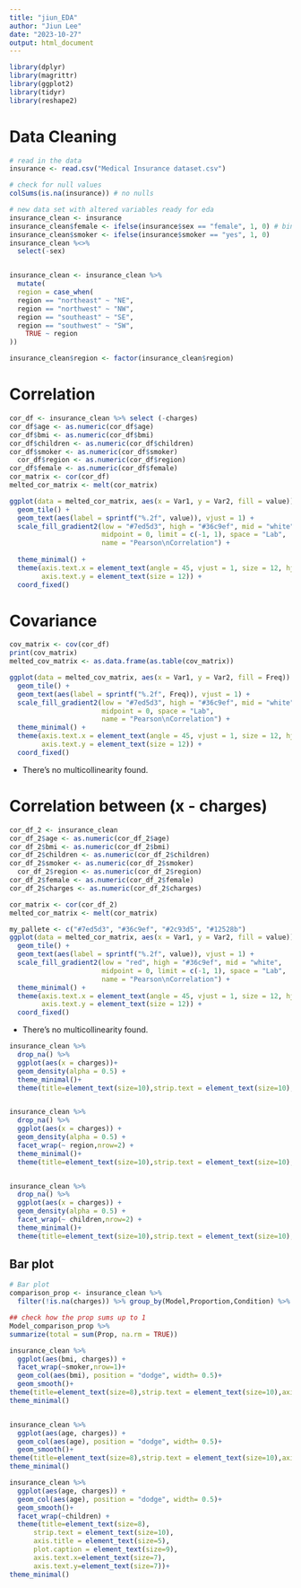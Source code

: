 ```yaml
---
title: "jiun_EDA"
author: "Jiun Lee"
date: "2023-10-27"
output: html_document
---
```


```r
library(dplyr)
library(magrittr)
library(ggplot2)
library(tidyr)
library(reshape2)
```

# Data Cleaning
```r
# read in the data
insurance <- read.csv("Medical Insurance dataset.csv")
```

```r
# check for null values
colSums(is.na(insurance)) # no nulls
```

```r
# new data set with altered variables ready for eda
insurance_clean <- insurance
insurance_clean$female <- ifelse(insurance$sex == "female", 1, 0) # binary var
insurance_clean$smoker <- ifelse(insurance$smoker == "yes", 1, 0) 
insurance_clean %<>% 
  select(-sex)


insurance_clean <- insurance_clean %>%
  mutate(
  region = case_when(
  region == "northeast" ~ "NE",
  region == "northwest" ~ "NW",
  region == "southeast" ~ "SE",
  region == "southwest" ~ "SW",
    TRUE ~ region  
))

insurance_clean$region <- factor(insurance_clean$region)

```

# Correlation
```r
cor_df <- insurance_clean %>% select (-charges)
cor_df$age <- as.numeric(cor_df$age)
cor_df$bmi <- as.numeric(cor_df$bmi)
cor_df$children <- as.numeric(cor_df$children)
cor_df$smoker <- as.numeric(cor_df$smoker)
  cor_df$region <- as.numeric(cor_df$region)
cor_df$female <- as.numeric(cor_df$female)
cor_matrix <- cor(cor_df)
melted_cor_matrix <- melt(cor_matrix)

ggplot(data = melted_cor_matrix, aes(x = Var1, y = Var2, fill = value)) +
  geom_tile() +
  geom_text(aes(label = sprintf("%.2f", value)), vjust = 1) +
  scale_fill_gradient2(low = "#7ed5d3", high = "#36c9ef", mid = "white", 
                       midpoint = 0, limit = c(-1, 1), space = "Lab", 
                       name = "Pearson\nCorrelation") +
  
  theme_minimal() +
  theme(axis.text.x = element_text(angle = 45, vjust = 1, size = 12, hjust = 1),
        axis.text.y = element_text(size = 12)) +
  coord_fixed()
```

# Covariance
```r
cov_matrix <- cov(cor_df)
print(cov_matrix)
melted_cov_matrix <- as.data.frame(as.table(cov_matrix))

ggplot(data = melted_cov_matrix, aes(x = Var1, y = Var2, fill = Freq)) +
  geom_tile() +
  geom_text(aes(label = sprintf("%.2f", Freq)), vjust = 1) +
  scale_fill_gradient2(low = "#7ed5d3", high = "#36c9ef", mid = "white", 
                       midpoint = 0, space = "Lab", 
                       name = "Pearson\nCorrelation") +
  theme_minimal() +
  theme(axis.text.x = element_text(angle = 45, vjust = 1, size = 12, hjust = 1),
        axis.text.y = element_text(size = 12)) +
  coord_fixed()
```
- There's no multicollinearity found.


# Correlation between (x - charges)
```r
cor_df_2 <- insurance_clean
cor_df_2$age <- as.numeric(cor_df_2$age)
cor_df_2$bmi <- as.numeric(cor_df_2$bmi)
cor_df_2$children <- as.numeric(cor_df_2$children)
cor_df_2$smoker <- as.numeric(cor_df_2$smoker)
  cor_df_2$region <- as.numeric(cor_df_2$region)
cor_df_2$female <- as.numeric(cor_df_2$female)
cor_df_2$charges <- as.numeric(cor_df_2$charges)

cor_matrix <- cor(cor_df_2)
melted_cor_matrix <- melt(cor_matrix)

my_pallete <- c("#7ed5d3", "#36c9ef", "#2c93d5", "#12528b")
ggplot(data = melted_cor_matrix, aes(x = Var1, y = Var2, fill = value)) +
  geom_tile() +
  geom_text(aes(label = sprintf("%.2f", value)), vjust = 1) +
  scale_fill_gradient2(low = "red", high = "#36c9ef", mid = "white", 
                       midpoint = 0, limit = c(-1, 1), space = "Lab", 
                       name = "Pearson\nCorrelation") +
  theme_minimal() +
  theme(axis.text.x = element_text(angle = 45, vjust = 1, size = 12, hjust = 1),
        axis.text.y = element_text(size = 12)) +
  coord_fixed()

```
- There's no multicollinearity found.


```r
insurance_clean %>%
  drop_na() %>%
  ggplot(aes(x = charges))+
  geom_density(alpha = 0.5) + 
  theme_minimal()+
  theme(title=element_text(size=10),strip.text = element_text(size=10),axis.title = element_text(size=7), plot.caption = element_text(size=9),axis.text.x=element_text(size=8))


insurance_clean %>%
  drop_na() %>%
  ggplot(aes(x = charges)) +
  geom_density(alpha = 0.5) + 
  facet_wrap(~ region,nrow=2) +
  theme_minimal()+
  theme(title=element_text(size=10),strip.text = element_text(size=10),axis.title = element_text(size=7), plot.caption = element_text(size=9),axis.text.x=element_text(size=8))


insurance_clean %>%
  drop_na() %>%
  ggplot(aes(x = charges)) +
  geom_density(alpha = 0.5) + 
  facet_wrap(~ children,nrow=2) +
  theme_minimal()+
  theme(title=element_text(size=10),strip.text = element_text(size=10),axis.title = element_text(size=7), plot.caption = element_text(size=9),axis.text.x=element_text(size=8))

```

## Bar plot
```r
# Bar plot
comparison_prop <- insurance_clean %>% 
  filter(!is.na(charges)) %>% group_by(Model,Proportion,Condition) %>% summarize(n=n()) %>% group_by(smoker,Condition) %>% mutate(Prop=n/sum(n))

## check how the prop sums up to 1
Model_comparison_prop %>%
summarize(total = sum(Prop, na.rm = TRUE))

insurance_clean %>% 
  ggplot(aes(bmi, charges)) +
  facet_wrap(~smoker,nrow=1)+
  geom_col(aes(bmi), position = "dodge", width= 0.5)+
  geom_smooth()+
theme(title=element_text(size=8),strip.text = element_text(size=10),axis.title = element_text(size=5), plot.caption = element_text(size=9),axis.text.x=element_text(size=7), axis.text.y=element_text(size=7))+
theme_minimal()


insurance_clean %>% 
  ggplot(aes(age, charges)) +
  geom_col(aes(age), position = "dodge", width= 0.5)+
  geom_smooth()+
theme(title=element_text(size=8),strip.text = element_text(size=10),axis.title = element_text(size=5), plot.caption = element_text(size=9),axis.text.x=element_text(size=7), axis.text.y=element_text(size=7))+
theme_minimal()

insurance_clean %>% 
  ggplot(aes(age, charges)) +
  geom_col(aes(age), position = "dodge", width= 0.5)+
  geom_smooth()+
  facet_wrap(~children) +
  theme(title=element_text(size=8),
      strip.text = element_text(size=10),
      axis.title = element_text(size=5),
      plot.caption = element_text(size=9),
      axis.text.x=element_text(size=7), 
      axis.text.y=element_text(size=7))+
theme_minimal()


```

